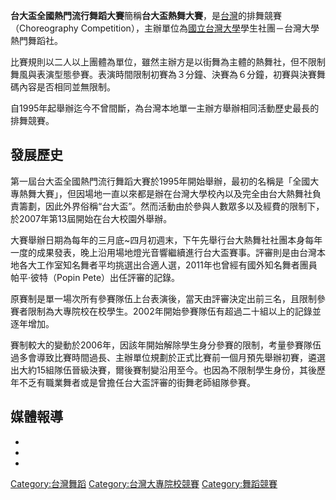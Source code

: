 
{{refimprove|time=2013-05-28T12:47:15+00:00}}
{{Infobox
|clubname    = 2013台大盃LOGO
|image       = 
}}

'''台大盃全國熱門流行舞蹈大賽'''簡稱'''台大盃熱舞大賽'''，是[[台灣|台灣]]的排舞競賽（Choreography Competition），主辦單位為[[國立台灣大學|國立台灣大學]]學生社團－台灣大學熱門舞蹈社。

比賽規則以二人以上團體為單位，雖然主辦方是以街舞為主體的熱舞社，但不限制舞風與表演型態參賽。表演時間限制初賽為３分鐘、決賽為６分鐘，初賽與決賽舞碼內容是否相同並無限制。

自1995年起舉辦迄今不曾間斷，為台灣本地單一主辦方舉辦相同活動歷史最長的排舞競賽。

== 發展歷史 ==
第一屆台大盃全國熱門流行舞蹈大賽於1995年開始舉辦，最初的名稱是「全國大專熱舞大賽」，但因場地一直以來都是辦在台灣大學校內以及完全由台大熱舞社負責籌劃，因此外界俗稱“台大盃”。然而活動由於參與人數眾多以及經費的限制下，於2007年第13屆開始在台大校園外舉辦。

大賽舉辦日期為每年的三月底~四月初週末，下午先舉行台大熱舞社社團本身每年一度的成果發表，晚上沿用場地燈光音響繼續進行台大盃賽事。評審則是由台灣本地各大工作室知名舞者平均挑選出合適人選，2011年也曾經有國外知名舞者{{link-en|電子搖擺|The Electric Boogaloos}}團員帕平·彼特（Popin Pete）出任評審的記錄。

原賽制是單一場次所有參賽隊伍上台表演後，當天由評審決定出前三名，且限制參賽者限制為大專院校在校學生。2002年開始參賽隊伍有超過二十組以上的記錄並逐年增加。

賽制較大的變動於2006年，因該年開始解除學生身分參賽的限制，考量參賽隊伍過多會導致比賽時間過長、主辦單位規劃於正式比賽前一個月預先舉辦初賽，遴選出大約15組隊伍晉級決賽，爾後賽制變沿用至今。也因為不限制學生身份，其後歷年不乏有職業舞者或是曾擔任台大盃評審的街舞老師組隊參賽。

== 媒體報導 ==
* {{cite news | language = 中文 | coauthors = 台北市政府新聞稿 | url = http://tnews.cc/02/newscon1.asp?number=304 | title = 馬市長出席全國熱舞大賽暨台大熱舞社成果展 | publisher = 台北市政府 | date = 2004-04-03 | accessdate = 2013-04-10 | archive-date = 2016-03-04 | archive-url = https://web.archive.org/web/20160304201126/http://tnews.cc/02/newscon1.asp?number=304 | dead-url = no }}
* {{cite news | language = 中文 | coauthors = 生活中心／綜合報導 | url = http://www.ettoday.net/news/20130408/189230.htm?from=fb_et_news | title = 台大最感人雙人舞　5分鐘決定「我要我們永遠在一起 | publisher = ETtoday東森新聞雲 | date = 2013-04-08 | accessdate = 2013-04-09 | archive-date = 2019-10-18 | archive-url = https://web.archive.org/web/20191018220917/https://www.ettoday.net/news/20130408/189230.htm?from=fb_et_news | dead-url = no }}
* {{cite news | language = 中文 | author = ROVER YEN | url = http://www.eprice.com.tw/funky/talk/13/4906/1/ | title = 「我要我們在一起」激情催淚雙人舞 | publisher = ePrice | date = 2013-04-09 | accessdate = 2013-04-10 | archive-date = 2019-10-12 | archive-url = https://web.archive.org/web/20191012131548/https://www.eprice.com.tw/funky/talk/13/4906/1/ | dead-url = no }}

[[Category:台灣舞蹈|Category:台灣舞蹈]]
[[Category:台灣大專院校競賽|Category:台灣大專院校競賽]]
[[Category:舞蹈競賽|Category:舞蹈競賽]]